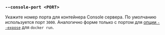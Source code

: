 ### `--console-port <PORT>`

Укажите номер порта для контейнера Console сервера.
По умолчанию используется порт `3000`.
Аналогично форме только с портом для [опции `--expose`][docker run expose] для `docker run`.

[docker run expose]: https://docs.docker.com/reference/cli/docker/container/run/#publish
